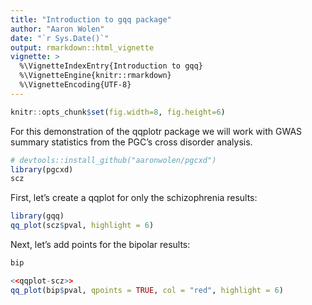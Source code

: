 ```yaml
---
title: "Introduction to gqq package"
author: "Aaron Wolen"
date: "`r Sys.Date()`"
output: rmarkdown::html_vignette
vignette: >
  %\VignetteIndexEntry{Introduction to gqq}
  %\VignetteEngine{knitr::rmarkdown}
  %\VignetteEncoding{UTF-8}
---
```


```r
knitr::opts_chunk$set(fig.width=8, fig.height=6)
```


For this demonstration of the qqplotr package we will work with GWAS summary statistics from the PGC's cross disorder analysis.

```r
# devtools::install_github("aaronwolen/pgcxd")
library(pgcxd)
scz
```

First, let's create a qqplot for only the schizophrenia results:

```r
library(gqq)
qq_plot(scz$pval, highlight = 6)
```

Next, let's add points for the bipolar results:

```r
bip
```


```r
<<qqplot-scz>>
qq_plot(bip$pval, qpoints = TRUE, col = "red", highlight = 6)
```


